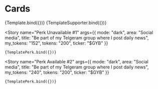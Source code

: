 


<Meta title="Design System/Cards/Dark Mode" component={Card} />

# Cards



<Canvas>
  <Story
    name="Card Talent #1"
    args={{
      photo_url: "https://www.fancygirldesignstudio.com/wp-content/uploads/2017/11/Rachel-Rouhana-Profile-Pic-Square-300x300.jpg",
      name: "Lily Caneco",
      title: "CPO at Jivo.com",
      circ_supply: "128,320",
      ticker: "$LILI",
      mode: "dark",
    }}
  >
    {Template.bind({})}
  </Story>
  <Story
    name="Card Supporter #1"
    args={{
      photo_url: "https://www.fancygirldesignstudio.com/wp-content/uploads/2017/11/Rachel-Rouhana-Profile-Pic-Square-300x300.jpg",
      name: "Mateus Morrison",
      address_wallet: "0x71...9d81",
      mode: "dark",
    }}
  >
    {TemplateSupporter.bind({})}
  </Story>
  
  <Story
    name="Perk Unavailable #1"
    args={{
      mode: "dark",
      area: "Social media",
      title: "Be part of my Telgeram group where I post daily news",
      my_tokens: "152",
      tokens: "200",
      ticker: "$GYB"
    }}
  >
    {TemplatePerk.bind({})}
  </Story>
  
  <Story
    name="Perk Available #2"
    args={{
      mode: "dark",
      area: "Social media",
      title: "Be part of my Telgeram group where I post daily news",
      my_tokens: "240",
      tokens: "200",
      ticker: "$GYB"
    }}
  >
    {TemplatePerk.bind({})}
  </Story>
</Canvas>